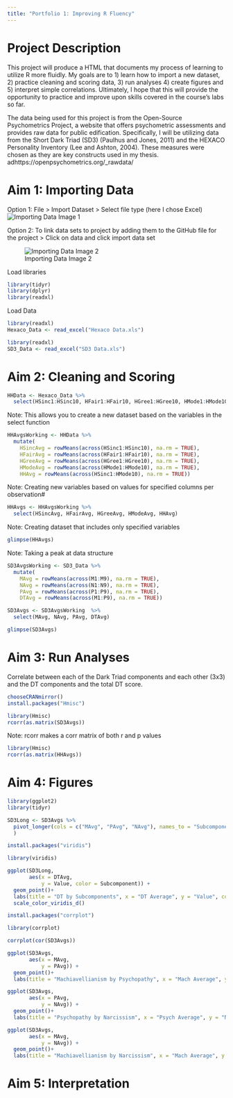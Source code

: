 ```yaml
---
title: "Portfolio 1: Improving R Fluency"
---
```


# Project Description 

This project will produce a HTML that documents my process of learning to utilize R more fluidly. My goals are to 1) learn how to import a new dataset, 2) practice cleaning and scoring data, 3) run analyses 4) create figures and 5) interpret simple correlations. Ultimately, I hope that this will provide the opportunity to practice and improve upon skills covered in the course's labs so far.  

The data being used for this project is from the Open-Source Psychometrics Project, a website that offers psychometric assessments and provides raw data for public edification. Specifically, I will be utilizing data from the Short Dark Triad (SD3) (Paulhus and Jones, 2011) and the HEXACO Personality Inventory (Lee and Ashton, 2004). These measures were chosen as they are key constructs used in my thesis. adhttps://openpsychometrics.org/_rawdata/

# Aim 1: Importing Data

Option 1: File > Import Dataset > Select file type (here I chose Excel)
![Importing Data Image 1](Data import.png)

Option 2: To link data sets to project by adding them to the GitHub file for the project > Click on data and click import data set

![Importing Data Image 2](Importing via file.png)

Load libraries 
```r
library(tidyr)
library(dplyr)
library(readxl)
```

Load Data 
```r
library(readxl)
Hexaco_Data <- read_excel("Hexaco Data.xls")
```

```r
library(readxl)
SD3_Data <- read_excel("SD3 Data.xls")
```

# Aim 2: Cleaning and Scoring

```r
HHData <- Hexaco_Data %>% 
  select(HSinc1:HSinc10, HFair1:HFair10, HGree1:HGree10, HMode1:HMode10)
```
Note: This allows you to create a new dataset based on the variables in the select function 

```r
HHAvgsWorking <- HHData %>%
  mutate(
    HSincAvg = rowMeans(across(HSinc1:HSinc10), na.rm = TRUE),
    HFairAvg = rowMeans(across(HFair1:HFair10), na.rm = TRUE),
    HGreeAvg = rowMeans(across(HGree1:HGree10), na.rm = TRUE),
    HModeAvg = rowMeans(across(HMode1:HMode10), na.rm = TRUE),
    HHAvg = rowMeans(across(HSinc1:HMode10), na.rm = TRUE))
```
Note: Creating new variables based on values for specified columns per observation#

```r
HHAvgs <- HHAvgsWorking %>%
  select(HSincAvg, HFairAvg, HGreeAvg, HModeAvg, HHAvg)
```

Note: Creating dataset that includes only specified variables  

```r
glimpse(HHAvgs)
```
Note: Taking a peak at data structure


```r
SD3AvgsWorking <- SD3_Data %>%
  mutate(
    MAvg = rowMeans(across(M1:M9), na.rm = TRUE),
    NAvg = rowMeans(across(N1:N9), na.rm = TRUE),
    PAvg = rowMeans(across(P1:P9), na.rm = TRUE),
    DTAvg = rowMeans(across(M1:P9), na.rm = TRUE))
```

```r
SD3Avgs <- SD3AvgsWorking  %>%
  select(MAvg, NAvg, PAvg, DTAvg)
```

```r
glimpse(SD3Avgs)
```
# Aim 3: Run Analyses
Correlate between each of the Dark Triad components and each other (3x3) and the DT components and the total DT score. 

```r
chooseCRANmirror()
install.packages("Hmisc")
```

```r
library(Hmisc)
rcorr(as.matrix(SD3Avgs))
```
Note: rcorr makes a corr matrix of both r and p values 

```r
library(Hmisc)
rcorr(as.matrix(HHAvgs))
```

# Aim 4: Figures
```r
library(ggplot2)
library(tidyr)
```


```r
SD3Long <- SD3Avgs %>%
  pivot_longer(cols = c("MAvg", "PAvg", "NAvg"), names_to = "Subcomponent", values_to = "Value"
  )

```

```r
install.packages("viridis")
```
```r
library(viridis)
```


```r
ggplot(SD3Long,
       aes(x = DTAvg, 
           y = Value, color = Subcomponent)) +
  geom_point()+
  labs(title = "DT by Subcomponents", x = "DT Average", y = "Value", color = "Subcomponent" ) + 
  scale_color_viridis_d()
```
```r
install.packages("corrplot")
```

```r
library(corrplot)
```

```r
corrplot(cor(SD3Avgs))
```


```r
ggplot(SD3Avgs,
       aes(x = MAvg, 
           y = PAvg)) +
  geom_point()+
  labs(title = "Machiavellianism by Psychopathy", x = "Mach Average", y = "Psych Avg")
```

```r
ggplot(SD3Avgs,
       aes(x = PAvg, 
           y = NAvg)) +
  geom_point()+
  labs(title = "Psychopathy by Narcissism", x = "Psych Average", y = "Narc Avg")
```

```r
ggplot(SD3Avgs,
       aes(x = MAvg, 
           y = NAvg)) +
  geom_point()+
  labs(title = "Machiavellianism by Narcissism", x = "Mach Average", y = "Narc Avg")
```

# Aim 5: Interpretation



